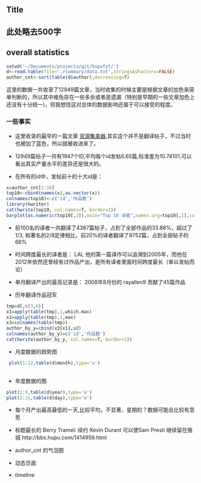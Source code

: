 ## Title
## 此处略去500字

## overall statistics

```r
setwd('~/Documents/projects/git/hupufyt/')
d<-read.table(file='./summary/data.txt',stringsAsFactors=FALSE)
author_cnt<-sort(table(d$author),decreasing=T)
```

这里的数据一共收录了12949篇文章，当时收集的时候主要是根据文章的加色来简单判断的，所以其中难免存在一些多余或者是遗漏（特别是早期的一些文章加色上还没有十分统一)，但我想信这对总体的数据影响还属于可以接受的程度。

### 一些事实

* 这里收录的最早的一篇文章 [资源集束器][first],其实这个并不是翻译帖子，不过当时也被加了蓝色，所以就被收进来了。

[first]: http//bbs.hupu.com/48786.html   

* 12949篇帖子一共有1947个ID,平均每个id发帖6.65篇,标准差为10.74101,可以看出其实产量水平的差异还是很大的。

* 在所有的id中，发帖前十的十大id是：

```r
x=author_cnt[1:10]
top10<-cbind(names(x),as.vector(x))
colnames(top10)<-c('id','作品数')
library(hwriter)
cat(hwrite(top10, col.names=T, border=1))
barplot(as.numeric(top10[,2]),main="Top 10 译者",names.arg=top10[,1],col=rainbow(10),cex.names=0.68,las=2)
```

* 前100名的译者一共翻译了4387篇帖子，占到了全部作品的33.88%，超过了1/3, 和著名的2/8定律相比，前20%的译者翻译了8752篇，占到全部帖子的66%

* 时间跨度最长的译者是：
LAL 他的第一篇译作可以追溯到2005年，而他在2012年依然还曾经有过作品产出，是所有译者里面时间跨度最长（单以发帖而论）

* 单月翻译产出的最高记录是： 2008年8月份的 rayallen9 贡献了45篇作品

* 历年翻译作品冠军
```r
tmp=d[,c(3,6)]
x1=apply(table(tmp),1,which.max)
x2=apply(table(tmp),1,max)
x3=colnames(table(tmp))
author_by_y=cbind(x3[x1],x2)
colnames(author_by_y)=c('id','作品数')
cat(hwrite(author_by_y, col.names=T, border=1))
```

* 月度数据的趋势图

```r
 plot(1:12,table(d$month),type='o')
 
```

* 年度数据的图

```r
plot(1:9,table(d$year),type='o')
plot(1:31,table(d$day),type='o')
```

* 每个月产出最高最低的一天,比较平均，不显著，星期的？数据可能会比较有意思

* 标题最长的
Berry Tramel: 续约 Kevin Durant 可以使Sam Presti 继续留在俄城
http://bbs.hupu.com/1414959.html


* author_cnt 的气泡图

* 动态页面

* timeline
